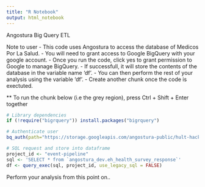 ```yaml
---
title: "R Notebook"
output: html_notebook
---
```



Angostura Big Query ETL

Note to user
  - This code uses Angostura to access the database of Medicos Por La Salud.
  - You will need to grant access to Google BigQuery with your google account. 
    - Once you run the code, click yes to grant permission to Google to manage BigQuery.
  - If successfull, it will store the contents of the database in the variable name 'df'.
  - You can then perform the rest of your analysis using the variable 'df'.
    - Create another chunk once the code is exectuted.
    
    
  ** To run the chunk below (i.e the grey region), press Ctrl + Shift + Enter together

```r

# Library dependencies
if (!require("bigrquery")) install.packages("bigrquery")

# Authenticate user
bq_auth(path="https://storage.googleapis.com/angostura-public/hult-hackathon-key.json")

# SQL request and store into dataframe
project_id <- "event-pipeline"
sql <- 'SELECT * from `angostura_dev.eh_health_survey_response`'
df <- query_exec(sql, project_id, use_legacy_sql = FALSE)

```

Perform your analysis from this point on..

```r

```


